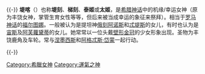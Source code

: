 {{noteTA
|G1=希臘神話
}}
{{unreferenced|time=2013-11-30}}{{-}}
{{for|一颗可能的太阳系行星|堤喀 (假設行星)}}
{{Infobox deity|type=Greek
| image   = Tyche Antioch Vatican Inv2672.jpg
| name    = 堤喀
| god_of  = 幸运女神、机缘女神、丰饶女神
| symbol  = [[壁形金冠|壁形金冠]]、车轮、[[丰饶角|丰饶角]]
| father = [[俄刻阿诺斯|俄刻阿诺斯]] 或 [[宙斯|宙斯]]<br> 或 [[赫尔墨斯|赫尔墨斯]]
| mother = [[忒堤斯|忒堤斯]] 或 [[阿佛洛狄忒|阿佛洛狄忒]]
|affiliation=[[希腊海神|希腊海神]]([[俄刻阿尼得斯|俄刻阿尼得斯]])|siblings=[[俄刻阿尼得斯|俄刻阿尼得斯]]、{{le|波塔摩伊|Potamoi}}|children=[[普路托斯|普路托斯]]|roman_equivalent=[[福尔图娜|福尔图娜]]}}
'''堤喀'''（{{lang-el|Τύχη}}）也称'''堤刻'''、'''梯刻'''、'''泰姬'''或'''太姬'''，是[[希腊神话|希腊神话]]中的机缘/幸运女神（原为丰饶女神，掌管生育女性等等，但后来被当成幸运的象征来祭拜）。相当于[[罗马神话|罗马神话]]的[[福尔图娜|福尔图娜]]。一般被认为是提坦神[[俄刻阿诺斯|俄刻阿诺斯]]和[[忒堤斯|忒堤斯]]的女儿，有时也认为是[[宙斯|宙斯]]及[[阿芙蘿黛蒂|阿芙蘿黛蒂]]的女儿。她常常以一位头戴[[壁形金冠|壁形金冠]]的少女形象出现。圣物为丰饶鹿角及车轮。常与[[涅墨西斯|涅墨西斯]]和[[阿格忒斯·岱蒙|阿格忒斯·岱蒙]]一起行动。

{{-}}
{{Authority control}}
{{DEFAULTSORT:Tyche}}

[[Category:希臘女神|Category:希臘女神]]
[[Category:運氣之神|Category:運氣之神]]